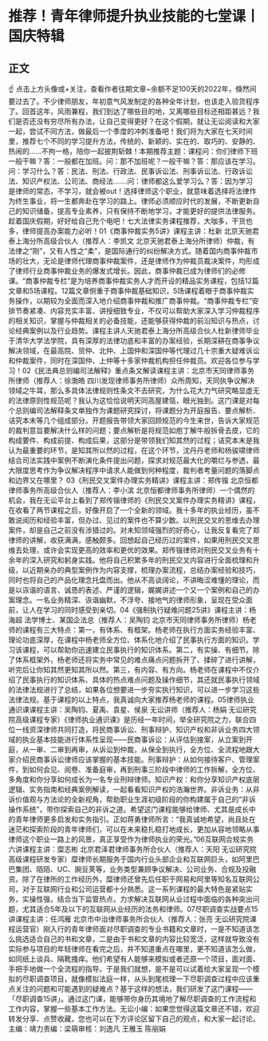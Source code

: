 # 推荐！青年律师提升执业技能的七堂课丨国庆特辑
## 正文
☝ 点击上方头像或+关注，查看作者往期文章~余额不足100天的2022年，倏然间要过去了。不少律师朋友，年初意气风发制定的各种全年计划，也该走入验货程序了。回首这年，风雨兼程，我们到达了哪些目的地，又离哪些目标还相距甚远？我们是否还没有穷尽所有办法，让自己变得更好？在这个假期，就让无讼阅读和大家一起，尝试不同方法，做最后一个季度的冲刺准备吧！我们将为大家在七天时间里，推荐七个不同的学习提升方法，传统的、新颖的、实在的、取巧的、安静的、热闹的……不拘一格，陪你一起披荆斩棘！本期推荐主题：课程问：你们律师下班一般干嘛？答：一般都在加班。问：那不加班呢？一般干嘛？答：那应该在学习。问：学习什么？答：民法、刑法、行政法、民事诉讼法、刑事诉讼法、行政诉讼法、知识产权法、公司法、商经法.......问：律师都这么爱学习么？答：因为学习是律师的常态，不学习，就会被out！选择律师这个职业，就意味着选择将法律作为终生事业，将一生都奔赴在学习的路上。律师必须顺应时代的发展，不断更新自己的知识储备，提高专业素养，只有保持不断地学习，才能更好的提供法律服务。趁着国庆假期，好好给自己充个电吧！七大法律实务课程推荐，大咖多，干货也多，律师提高办案能力必听！01《商事仲裁实务5讲》课程主讲：杜新 北京天驰君泰上海分所高级合伙人（推荐人：李凯文 北京天驰君泰上海分所律师）仲裁，有法律之“刚”，又有人性之“柔”，是国际通行的纠纷解决方式。随着国内商事仲裁市场的壮大，无论是律师代理商事仲裁案件，还是律师作为仲裁员裁决案件，均形成了律师行业商事仲裁业务的爆发式增长。因此，商事仲裁已成为律师们的必修课。“商事仲裁专栏”是为培养商事仲裁实务人才而开设的精品实务课程，包括12篇文章和5场课程。12篇文章侧重于商事仲裁基础知识，5场课程着眼于商事仲裁实务操作，以期较为全面而深入地介绍商事仲裁和推广商事仲裁。“商事仲裁专栏”安排节奏紧凑、内容充实丰富、讲授细致专业，不仅可以帮助大家深入学习仲裁程序的相关知识，掌握与仲裁相关的必备技能，还能够获得仲裁的前沿知识与热点，讨论经典案例以及行业趋势。课程主讲人天驰君泰上海分所高级合伙人杜新律师毕业于清华大学法学院，具有深厚的法律功底和丰富的办案经验，长期深耕在商事争议解决领域，在最高院、贸仲、北仲、上国仲和深国仲等代理过几十宗重大疑难诉讼和仲裁案件，同时在深国仲、上仲等十多家仲裁机构担任仲裁员。欢迎各位参与学习！02《民法典总则编司法解释》重点条文解读课程主讲：北京市天同律师事务所律师（推荐人：徐渤皓 四川发现律师事务所律师）众所周知，天同执争议解决领域之牛耳，那么多具体法律规则性条文不去研究，为什么花大力气研究略显虚无的法律原则性规范呢？我认为这恰恰说明天同高屋建瓴，眼光独到。这门课是对每个总则编司法解释条文单独作为课题研究探讨，将课题分为开庭报告、要点解析、诘究本末等几个组成部分。开题报告带领大家回顾规范的今生来世，告诉大家规范的裁判意旨要解决什么样的问题；要点解析是将规范如庖丁解牛般拆骨去皮，它的构成要件、构成前提、构成后果，这部分是带领我们知其然的过程；诘究本末是我认为最重要的环节，是知其所以然的过程，在这个环节，沈丹丹老师和杨骏啸律师结合司法实践中案例不断演化条件提出问题，探求对规范最大化的嚼烂与参透，最大限度思考作为争议解决程序中请求人能做到何种程度，裁判者考量问题的落脚点和边界又在哪里？ 03《刑民交叉案件办理实务精讲》课程主讲：郑传锴 北京恒都律师事务所高级合伙人（推荐人：李小滨 北京恒都律师事务所律师）一个偶然的机会，我在无讼平台上看到了郑传锴律师的《刑民交叉案件办理实务精讲》课程，在收看了两节课程之后，好像开启了一个全新的领域。我十多年的执业经历，虽不敢说阅历和经验丰富，但办过、见过的案件也不算少数。以刑民交叉的思维去办理案件，却是自己之前没有涉猎过的。对未知领域强烈的好奇心，让我反复看完了郑律师的讲解，收获满满，感触颇多。回想起自己经历过的案件，如果用刑民交叉思维去处理，或许会实现更高的效率和更优的效果。郑传锴律师对刑民交叉业务有十余年的深入研究和躬身实践。他将自己积累多年的刑民交叉内容进行全面梳理和升级，以近期亲办的典型案例作为内容支撑，梳理办案流程，总结办案经验和技巧，同时也将自己的产品化理念托盘而出。他从不高谈阔论，不讲晦涩难懂的理论，而是以诙谐的语言、诚恳的表述、严谨的逻辑，娓娓讲述一个又一个案例和自己的办案理念。一名业务精深、诙谐幽默，不浮夸、接地气的律师形象，呈现在受众面前，让人在学习的同时感受到亲切。04《强制执行疑难问题25讲》课程主讲：杨海超 法学博士、某国企法总（推荐人：吴陶钧 北京市天同律师事务所律师）杨老师的课程有三大特点：第一，有体系、有框架。杨老师在执行方面实务经验丰富、理论功底深厚，在课程中杨老师全方位、体系化地介绍了民事执行方面的知识。学习该课程，可以帮助你迅速建立民事执行的知识体系。第二，有实操、有细节。除了体系框架外，杨老师还将实务中常见的难点痛点问题拆开了、揉碎了进行讲解，听完后让你知其然更知其所以然。第三，有内容、有方向。杨老师在课程中不仅介绍了民事执行的知识体系、具体的热点难点问题及操作细节，其还就民事执行领域的法律法规进行了总结，如果各位想要进一步夯实执行知识，可以进一步学习这些法律法规。基于课程的以上特点，我真诚向大家推荐杨老师的课程。05律师执业通识课课程主讲：吴陶钧、夏禹、袁星、侯泉 无讼讲师（推荐人：杨娟 无讼研究院高级课程专家）《律师执业通识课》是历经一年时间，举全研究院之力，联合四位一线资深律师共同打造，将民商事诉讼、刑事辩护、知识产权和非诉业务四大领域的执业基本技能进行体系性呈现——民商事诉讼：从评估到接案，从立案到开庭，从一审、二审到再审，从诉讼到仲裁，从保全到执行，全方位、全流程地跟大家介绍民商事诉讼律师应该掌握的基本技能。刑事辩护：从如何接待客户、管理案件，到如何会见、阅卷、准备庭审，再到刑事三阶段中律师的工作拆解，全方位、多角度和你分享如何成长为一名专业刑辩律师。知识产权：和你分享知识产权底层逻辑、实务指南和经典案例解读，一起看看知识产权的浩瀚世界。非诉业务：从非诉价值观与方法论的全新视角，帮助职业生涯初级阶段的你构建属于自己的“非诉操作系统”，带你探索自己的非诉之道。希望这门课程能够给律师、尤其是成长中的青年律师更多启发和实务指引。正如蒋勇律师所言：“我真诚地希望，尚且处在迷茫和探索阶段的青年律师们，可以在未来稳扎稳打地成长，更加从容地领略从事律师这个职业一路上的风景，真正享受作为律师执业的荣光。”06互联网合规实务六讲课程主讲：糜志彬 北京君泽君律师事务所合伙人（推荐人：天阳 无讼研究院高级课程研发专家）糜律师长期服务于国内行业头部企业和互联网巨头，如阿里巴巴集团、陌陌、UC、豌豆荚等，业务类型兼顾争议解决、公司业务、合规及投融资。除了在律所的工作经历外，糜律师还曾先后任职于网易和阿里等知名互联网公司，对于互联网行业和公司运营都十分熟悉。这一系列课程的最大特色是紧贴实务，实操性强，结合当下监管热点，力求解决互联网从业过程中面临的各种突出问题，尤其适合5年及以下的互联网从业经历的法务和律师。07尽职调查实战要点15讲课程主讲：任鸿雁 北京市中治律师事务所合伙人（推荐人：张亮 无讼研究院课程运营官）刚入行的青年律师面对尽职调查的专业书籍和文章时，一是不知道该怎么挑选适合自己的书和文章，二是由于书和文章的内容比较宽泛，这样就导致没有实际参与项目的年轻律师在看完之后，并不知道重点在哪里，更不知道该怎么做，如同纸上谈兵、隔靴搔痒。他们希望有人能够来模拟或者还原一个项目，面对面、手把手地做一个全流程的指导。于是我们就想，是不是可以试着给大家呈现一个模拟的尽职调查项目，就像模拟法庭一样，从头到尾梳理一下尽职调查过程中应该重点关注的问题和可能遇到的疑难点？基于这样的想法，我们研发了这门课程——「尽职调查15讲」。通过这门课，能够带你身历其境地了解尽职调查的工作流程和工作内容，掌握一些基本工作方法。无讼小编：如果您觉得这篇文章还不错，欢迎转发分享、点赞收藏，您也可以在下方评论区留下自己的观点，和大家一起讨论。主编：靖力责编：梁萌审核：刘逸凡 王雅玉 陈丽娟